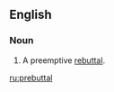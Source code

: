 ==English==

===Noun===
{{en-noun}}

# {{buzzword|PR|_|jargon}} A preemptive [[rebuttal]].

[[ru:prebuttal]]